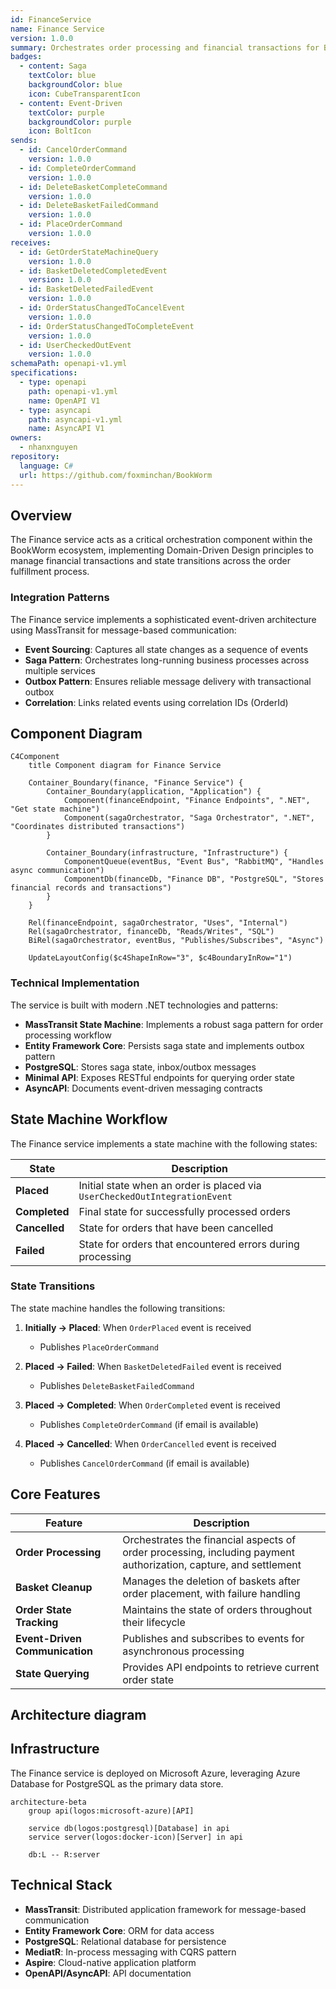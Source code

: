 ```yaml
---
id: FinanceService
name: Finance Service
version: 1.0.0
summary: Orchestrates order processing and financial transactions for BookWorm
badges:
  - content: Saga
    textColor: blue
    backgroundColor: blue
    icon: CubeTransparentIcon
  - content: Event-Driven
    textColor: purple
    backgroundColor: purple
    icon: BoltIcon
sends:
  - id: CancelOrderCommand
    version: 1.0.0
  - id: CompleteOrderCommand
    version: 1.0.0
  - id: DeleteBasketCompleteCommand
    version: 1.0.0
  - id: DeleteBasketFailedCommand
    version: 1.0.0
  - id: PlaceOrderCommand
    version: 1.0.0
receives:
  - id: GetOrderStateMachineQuery
    version: 1.0.0
  - id: BasketDeletedCompletedEvent
    version: 1.0.0
  - id: BasketDeletedFailedEvent
    version: 1.0.0
  - id: OrderStatusChangedToCancelEvent
    version: 1.0.0
  - id: OrderStatusChangedToCompleteEvent
    version: 1.0.0
  - id: UserCheckedOutEvent
    version: 1.0.0
schemaPath: openapi-v1.yml
specifications:
  - type: openapi
    path: openapi-v1.yml
    name: OpenAPI V1
  - type: asyncapi
    path: asyncapi-v1.yml
    name: AsyncAPI V1
owners:
  - nhanxnguyen
repository:
  language: C#
  url: https://github.com/foxminchan/BookWorm
---
```


<Tiles>
  <Tile
    icon="DocumentIcon"
    href={`/docs/services/${frontmatter.id}/${frontmatter.version}/changelog`}
    title="View the changelog"
    description="Want to know the history of this service? View the change logs"
  />
  <Tile
    icon="UserGroupIcon"
    href="/docs/users/nhanxnguyen"
    title="Contact the author"
    description="Any questions? Feel free to contact the owners"
  />
  <Tile
    icon="BoltIcon"
    href={`/visualiser/services/${frontmatter.id}/${frontmatter.version}`}
    title={`Sends ${frontmatter.sends.length} messages`}
    description="This service sends messages to downstream consumers"
  />
  <Tile
    icon="BoltIcon"
    href={`/visualiser/services/${frontmatter.id}/${frontmatter.version}`}
    title={`Receives ${frontmatter.receives.length} messages`}
    description="This service receives messages from other services"
  />
</Tiles>

## Overview

The Finance service acts as a critical orchestration component within the BookWorm ecosystem, implementing Domain-Driven Design principles to manage financial transactions and state transitions across the order fulfillment process.

### Integration Patterns

The Finance service implements a sophisticated event-driven architecture using MassTransit for message-based communication:

- **Event Sourcing**: Captures all state changes as a sequence of events
- **Saga Pattern**: Orchestrates long-running business processes across multiple services
- **Outbox Pattern**: Ensures reliable message delivery with transactional outbox
- **Correlation**: Links related events using correlation IDs (OrderId)

## Component Diagram

```mermaid
C4Component
    title Component diagram for Finance Service

    Container_Boundary(finance, "Finance Service") {
        Container_Boundary(application, "Application") {
            Component(financeEndpoint, "Finance Endpoints", ".NET", "Get state machine")
            Component(sagaOrchestrator, "Saga Orchestrator", ".NET", "Coordinates distributed transactions")
        }

        Container_Boundary(infrastructure, "Infrastructure") {
            ComponentQueue(eventBus, "Event Bus", "RabbitMQ", "Handles async communication")
            ComponentDb(financeDb, "Finance DB", "PostgreSQL", "Stores financial records and transactions")
        }
    }

    Rel(financeEndpoint, sagaOrchestrator, "Uses", "Internal")
    Rel(sagaOrchestrator, financeDb, "Reads/Writes", "SQL")
    BiRel(sagaOrchestrator, eventBus, "Publishes/Subscribes", "Async")

    UpdateLayoutConfig($c4ShapeInRow="3", $c4BoundaryInRow="1")
```

### Technical Implementation

The service is built with modern .NET technologies and patterns:

- **MassTransit State Machine**: Implements a robust saga pattern for order processing workflow
- **Entity Framework Core**: Persists saga state and implements outbox pattern
- **PostgreSQL**: Stores saga state, inbox/outbox messages
- **Minimal API**: Exposes RESTful endpoints for querying order state
- **AsyncAPI**: Documents event-driven messaging contracts

## State Machine Workflow

The Finance service implements a state machine with the following states:

| State         | Description                                                                |
| ------------- | -------------------------------------------------------------------------- |
| **Placed**    | Initial state when an order is placed via `UserCheckedOutIntegrationEvent` |
| **Completed** | Final state for successfully processed orders                              |
| **Cancelled** | State for orders that have been cancelled                                  |
| **Failed**    | State for orders that encountered errors during processing                 |

### State Transitions

The state machine handles the following transitions:

1. **Initially → Placed**: When `OrderPlaced` event is received

   - Publishes `PlaceOrderCommand`

2. **Placed → Failed**: When `BasketDeletedFailed` event is received

   - Publishes `DeleteBasketFailedCommand`

3. **Placed → Completed**: When `OrderCompleted` event is received

   - Publishes `CompleteOrderCommand` (if email is available)

4. **Placed → Cancelled**: When `OrderCancelled` event is received
   - Publishes `CancelOrderCommand` (if email is available)

## Core Features

| Feature                        | Description                                                                                                      |
| ------------------------------ | ---------------------------------------------------------------------------------------------------------------- |
| **Order Processing**           | Orchestrates the financial aspects of order processing, including payment authorization, capture, and settlement |
| **Basket Cleanup**             | Manages the deletion of baskets after order placement, with failure handling                                     |
| **Order State Tracking**       | Maintains the state of orders throughout their lifecycle                                                         |
| **Event-Driven Communication** | Publishes and subscribes to events for asynchronous processing                                                   |
| **State Querying**             | Provides API endpoints to retrieve current order state                                                           |

## Architecture diagram

<NodeGraph />

## Infrastructure

The Finance service is deployed on Microsoft Azure, leveraging Azure Database for PostgreSQL as the primary data store.

```mermaid
architecture-beta
    group api(logos:microsoft-azure)[API]

    service db(logos:postgresql)[Database] in api
    service server(logos:docker-icon)[Server] in api

    db:L -- R:server
```

## Technical Stack

- **MassTransit**: Distributed application framework for message-based communication
- **Entity Framework Core**: ORM for data access
- **PostgreSQL**: Relational database for persistence
- **MediatR**: In-process messaging with CQRS pattern
- **Aspire**: Cloud-native application platform
- **OpenAPI/AsyncAPI**: API documentation
